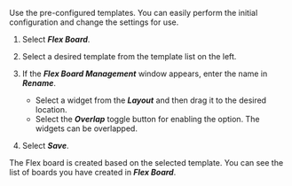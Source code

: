 Use the pre-configured templates. You can easily perform the initial configuration and change the settings for use.

1.  Select **_Flex Board_**.

2.  Select a desired template from the template list on the left.
    
    <ImgLang img='flexboard-template.png' desc='Flex board template selection' />

3.  If the **_Flex Board Management_** window appears, enter the name in **_Rename_**.
    
    <ImgLang img='flexboard-template-window.png' desc='Flex Board Management' />

    -   Select a widget from the **_Layout_** and then drag it to the desired location.
    -   Select the **_Overlap_** toggle button for enabling the option. The widgets can be overlapped.

4.  Select **_Save_**.

The Flex board is created based on the selected template. You can see the list of boards you have created in **_Flex Board_**.
